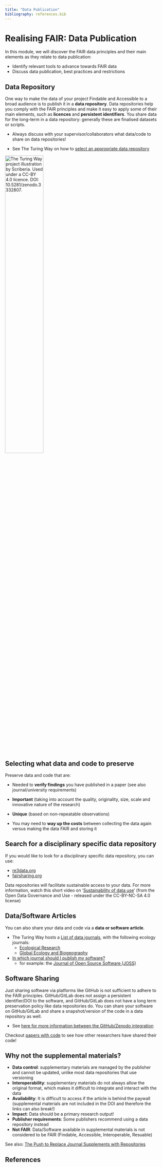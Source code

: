 ```yaml
---
title: "Data Publication"
bibliography: references.bib
---
```


# Realising FAIR: Data Publication

In this module, we will discover the FAIR data principles and their main elements as they relate to data publication:

-   Identify relevant tools to advance towards FAIR data
-   Discuss data publication, best practices and restrictions

## Data Repository

One way to make the data of your project Findable and Accessible to a broad audience is to publish it in a **data repository**. Data repositories help you comply with the FAIR principles and make it easy to apply some of their main elements, such as **licences** and **persistent identifiers**. You share data for the long-term in a data repository: generally these are finalised datasets or scripts.

-   Always discuss with your supervisor/collaborators what data/code to share on data repositories!

-   See The Turing Way on how to [select an appropriate data repository](https://the-turing-way.netlify.app/reproducible-research/rdm/rdm-repository#selecting-an-appropriate-repository)

[![The Turing Way project illustration by Scriberia. Used under a CC-BY 4.0 licence. DOI: 10.5281/zenodo.3332807.](https://raw.githubusercontent.com/alan-turing-institute/the-turing-way/main/book/website/figures/DOI.jpg){width="50%"}](https://doi.org/10.5281/zenodo.3332807)

## Selecting what data and code to preserve

Preserve data and code that are:

-   Needed to **verify findings** you have published in a paper (see also journal/university requirements)

-   **Important** (taking into account the quality, originality, size, scale and innovative nature of the research)

-   **Unique** (based on non-repeatable observations)

-   You may need to **way up the costs** between collecting the data again versus making the data FAIR and storing it

## Search for a disciplinary specific data repository

If you would like to look for a disciplinary specific data repository, you can use:

-   [re3data.org](https://www.re3data.org/)
-   [fairsharing.org](https://fairsharing.org/)

Data repositories will facilitate sustainable access to your data. For more information, watch this short video on '[Sustainability of data use](https://www.youtube.com/watch?v=bhI1SF_r_K8)' (from the Open Data Governance and Use - released under the CC-BY-NC-SA 4.0 license)

## Data/Software Articles

You can also share your data and code via a **data or software article**.

-   The Turing Way hosts a [List of data journals](https://the-turing-way.netlify.app/reproducible-research/rdm/rdm-article), with the following ecology journals:
    -   [Ecological Research](https://esj-journals.onlinelibrary.wiley.com/hub/journal/14401703/homepage/forauthors)
    -   [Global Ecology and Biogeography](https://onlinelibrary.wiley.com/page/journal/14668238/homepage/forauthors.html)
-   [In which journal should I publish my software?](https://www.software.ac.uk/which-journals-should-i-publish-my-software)
    -   for example: the [Journal of Open Source Software (JOSS)](https://joss.theoj.org/)

## Software Sharing

Just sharing software via platforms like GitHub is not sufficient to adhere to the FAIR principles. GitHub/GitLab does not assign a persistent identifier/DOI to the software, and GitHub/GitLab does not have a long term preservation policy like data repositories do. You can share your software on GitHub/GitLab and share a snapshot/version of the code in a data repository as well.

-   See [here for more information between the GitHub/Zenodo integration](https://docs.github.com/en/repositories/archiving-a-github-repository/referencing-and-citing-content)

Checkout [papers with code](https://paperswithcode.com/) to see how other researchers have shared their code!

## Why not the supplemental materials?

-   **Data control**: supplementary materials are managed by the publisher and cannot be updated, unlike most data repositories that use versioning
-   **Interoperability**: supplementary materials do not always allow the original format, which makes it difficult to integrate and interact with the data
-   **Availability**: It is difficult to access if the article is behind the paywall (supplemental materials are not included in the DOI and therefore the links can also break!)
-   **Impact**: Data should be a primary research output!
-   **Publisher requirements**: Some publishers recommend using a data repository instead
-   **Not FAIR**: Data/Software available in supplemental materials is not considered to be FAIR (Findable, Accessible, Interoperable, Resuable)

See also: [The Push to Replace Journal Supplements with Repositories](https://www.the-scientist.com/news-opinion/the-push-to-replace-journal-supplements-with-repositories--66296)

## References
